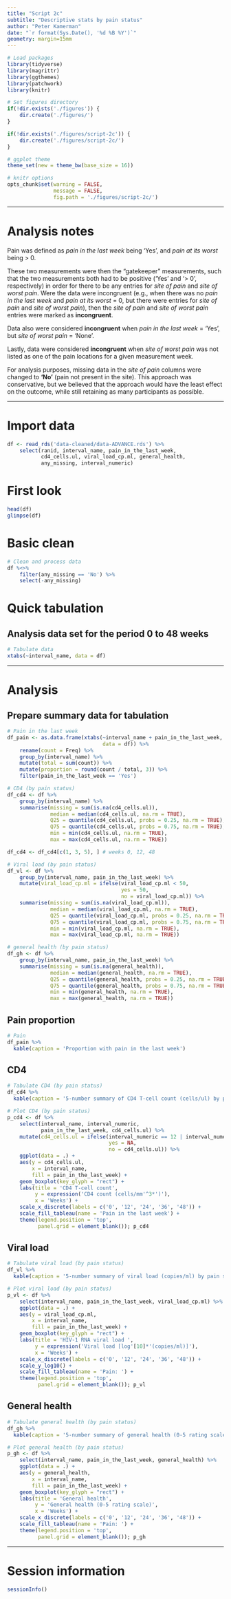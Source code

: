 ```yaml
---
title: "Script 2c"
subtitle: "Descriptive stats by pain status"
author: "Peter Kamerman"
date: "`r format(Sys.Date(), '%d %B %Y')`"
geometry: margin=15mm
---
```


```r
# Load packages
library(tidyverse)
library(magrittr)
library(ggthemes)
library(patchwork)
library(knitr)

# Set figures directory
if(!dir.exists('./figures')) {
    dir.create('./figures/')
}

if(!dir.exists('./figures/script-2c')) {
    dir.create('./figures/script-2c/')
}

# ggplot theme
theme_set(new = theme_bw(base_size = 16))

# knitr options
opts_chunk$set(warning = FALSE,
               message = FALSE, 
               fig.path = './figures/script-2c/')
```

----

# Analysis notes

Pain was defined as _pain in the last week_  being 'Yes', and _pain at its worst_ being > 0.

These two measurements were then the "gatekeeper" measurements, such that the two measurements both had to be positive ('Yes' and '> 0', respectively) in order for there to be any entries for _site of pain_ and _site of worst pain_. Were the data were incongruent (e.g., when there was no _pain in the last week_ and _pain at its worst_ = 0, but there were entries for _site of pain_ and _site of worst pain_), then the _site of pain_ and _site of worst pain_ entries were marked as **incongruent**. 

Data also were considered **incongruent** when _pain in the last week_ = 'Yes', but _site of worst pain_ = 'None'. 

Lastly, data were considered **incongruent** when _site of worst pain_ was not listed as one of the pain locations for a given measurement week.

For analysis purposes, missing data in the _site of pain_ columns were changed to **'No'** (pain not present in the site). This approach was conservative, but we believed that the approach would have the least effect on the outcome, while still retaining as many participants as possible.

----

# Import data

```r
df <- read_rds('data-cleaned/data-ADVANCE.rds') %>% 
    select(ranid, interval_name, pain_in_the_last_week, 
           cd4_cells.ul, viral_load_cp.ml, general_health,
           any_missing, interval_numeric)
```

# First look 

```r
head(df)
glimpse(df)
```

# Basic clean

```r
# Clean and process data
df %<>% 
    filter(any_missing == 'No') %>% 
    select(-any_missing)
```

# Quick tabulation

## Analysis data set for the period 0 to 48 weeks

```r
# Tabulate data
xtabs(~interval_name, data = df)
```

----

# Analysis

## Prepare summary data for tabulation

```r
# Pain in the last week
df_pain <- as.data.frame(xtabs(~interval_name + pain_in_the_last_week, 
                               data = df)) %>% 
    rename(count = Freq) %>% 
    group_by(interval_name) %>% 
    mutate(total = sum(count)) %>% 
    mutate(proportion = round(count / total, 3)) %>% 
    filter(pain_in_the_last_week == 'Yes') 

# CD4 (by pain status)
df_cd4 <- df %>% 
    group_by(interval_name) %>% 
    summarise(missing = sum(is.na(cd4_cells.ul)),
              median = median(cd4_cells.ul, na.rm = TRUE),
              Q25 = quantile(cd4_cells.ul, probs = 0.25, na.rm = TRUE),
              Q75 = quantile(cd4_cells.ul, probs = 0.75, na.rm = TRUE),
              min = min(cd4_cells.ul, na.rm = TRUE),
              max = max(cd4_cells.ul, na.rm = TRUE)) 

df_cd4 <- df_cd4[c(1, 3, 5), ] # weeks 0, 12, 48

# Viral load (by pain status)
df_vl <- df %>% 
    group_by(interval_name, pain_in_the_last_week) %>% 
    mutate(viral_load_cp.ml = ifelse(viral_load_cp.ml < 50,
                                     yes = 50,
                                     no = viral_load_cp.ml)) %>% 
    summarise(missing = sum(is.na(viral_load_cp.ml)),
              median = median(viral_load_cp.ml, na.rm = TRUE),
              Q25 = quantile(viral_load_cp.ml, probs = 0.25, na.rm = TRUE),
              Q75 = quantile(viral_load_cp.ml, probs = 0.75, na.rm = TRUE),
              min = min(viral_load_cp.ml, na.rm = TRUE),
              max = max(viral_load_cp.ml, na.rm = TRUE)) 

# general health (by pain status)
df_gh <- df %>% 
    group_by(interval_name, pain_in_the_last_week) %>% 
    summarise(missing = sum(is.na(general_health)),
              median = median(general_health, na.rm = TRUE),
              Q25 = quantile(general_health, probs = 0.25, na.rm = TRUE),
              Q75 = quantile(general_health, probs = 0.75, na.rm = TRUE),
              min = min(general_health, na.rm = TRUE),
              max = max(general_health, na.rm = TRUE)) 
```

## Pain proportion

```r
# Pain
df_pain %>% 
  kable(caption = 'Proportion with pain in the last week')
```

## CD4

```r
# Tabulate CD4 (by pain status)
df_cd4 %>% 
  kable(caption = '5-number summary of CD4 T-cell count (cells/ul) by pain status')
```

```r
# Plot CD4 (by pain status)
p_cd4 <- df %>% 
    select(interval_name, interval_numeric, 
           pain_in_the_last_week, cd4_cells.ul) %>% 
    mutate(cd4_cells.ul = ifelse(interval_numeric == 12 | interval_numeric == 36,
                                 yes = NA,
                                 no = cd4_cells.ul)) %>% 
    ggplot(data = .) +
    aes(y = cd4_cells.ul, 
        x = interval_name,
        fill = pain_in_the_last_week) +
    geom_boxplot(key_glyph = "rect") +
    labs(title = 'CD4 T-cell count',
         y = expression('CD4 count (cells/mm'^3*')'),
         x = 'Weeks') +
    scale_x_discrete(labels = c('0', '12', '24', '36', '48')) +
    scale_fill_tableau(name = 'Pain in the last week') +
    theme(legend.position = 'top',
          panel.grid = element_blank()); p_cd4
```

## Viral load

```r
# Tabulate viral load (by pain status)
df_vl %>% 
  kable(caption = '5-number summary of viral load (copies/ml) by pain status')
```

```r
# Plot viral load (by pain status)
p_vl <- df %>% 
    select(interval_name, pain_in_the_last_week, viral_load_cp.ml) %>% 
    ggplot(data = .) +
    aes(y = viral_load_cp.ml, 
        x = interval_name,
        fill = pain_in_the_last_week) +
    geom_boxplot(key_glyph = "rect") +
    labs(title = 'HIV-1 RNA viral load ',
         y = expression('Viral load [log'[10]*'(copies/ml)]'),
         x = 'Weeks') +
    scale_x_discrete(labels = c('0', '12', '24', '36', '48')) +
    scale_y_log10() +
    scale_fill_tableau(name = 'Pain: ') +
    theme(legend.position = 'top',
          panel.grid = element_blank()); p_vl
```

## General health

```r
# Tabulate general health (by pain status)
df_gh %>% 
  kable(caption = '5-number summary of general health (0-5 rating scale) by pain status')
```

```r
# Plot general health (by pain status)
p_gh <- df %>% 
    select(interval_name, pain_in_the_last_week, general_health) %>% 
    ggplot(data = .) +
    aes(y = general_health, 
        x = interval_name,
        fill = pain_in_the_last_week) +
    geom_boxplot(key_glyph = "rect") +
    labs(title = 'General health',
         y = 'General health (0-5 rating scale)',
         x = 'Weeks') +
    scale_x_discrete(labels = c('0', '12', '24', '36', '48')) +
    scale_fill_tableau(name = 'Pain: ') +
    theme(legend.position = 'top',
          panel.grid = element_blank()); p_gh
```

----

# Session information

```r
sessionInfo()
```